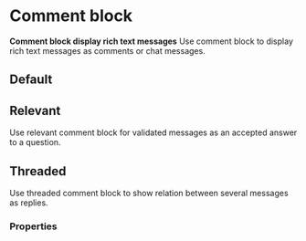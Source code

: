# Comment block

**Comment block display rich text messages**
Use comment block to display rich text messages as comments or chat messages.

## Default

<DemoBlock2 demo="default" engine={props.engine} withThemeSwitcher />

## Relevant

Use relevant comment block for validated messages as an accepted answer to a question.

<DemoBlock2 demo="relevant" engine={props.engine} withThemeSwitcher />

## Threaded

Use threaded comment block to show relation between several messages as replies.

<DemoBlock2 demo="threaded" engine={props.engine} withThemeSwitcher />

### Properties

<PropTable component="CommentBlock" />
